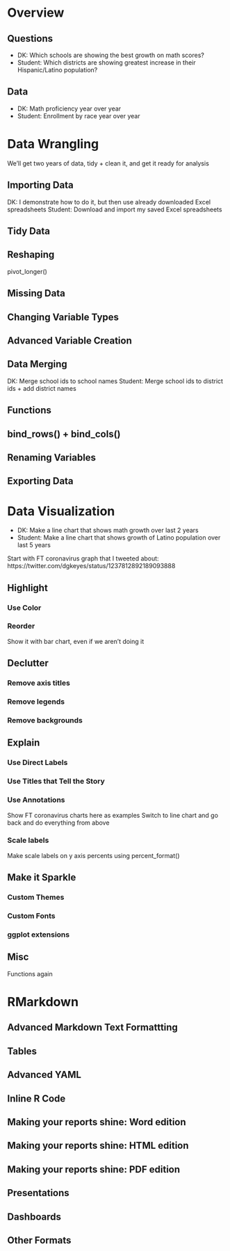 # Overview

## Questions

- DK: Which schools are showing the best growth on math scores?
- Student: Which districts are showing greatest increase in their Hispanic/Latino population?

## Data

- DK: Math proficiency year over year
- Student: Enrollment by race year over year

# Data Wrangling

We'll get two years of data, tidy + clean it, and get it ready for analysis

## Importing Data

DK: I demonstrate how to do it, but then use already downloaded Excel spreadsheets
Student: Download and import my saved Excel spreadsheets

## Tidy Data

## Reshaping

pivot_longer()

## Missing Data

## Changing Variable Types

## Advanced Variable Creation

## Data Merging

DK: Merge school ids to school names
Student: Merge school ids to district ids + add district names

## Functions

## bind_rows() + bind_cols()

## Renaming Variables

## Exporting Data

# Data Visualization

- DK: Make a line chart that shows math growth over last 2 years
- Student: Make a line chart that shows growth of Latino population over last 5 years

Start with FT coronavirus graph that I tweeted about: https://twitter.com/dgkeyes/status/1237812892189093888

## Highlight

### Use Color



### Reorder

Show it with bar chart, even if we aren't doing it


## Declutter

### Remove axis titles

### Remove legends

### Remove backgrounds

## Explain

### Use Direct Labels

### Use Titles that Tell the Story

### Use Annotations

Show FT coronavirus charts here as examples
Switch to line chart and go back and do everything from above

### Scale labels

Make scale labels on y axis percents using percent_format()

## Make it Sparkle

### Custom Themes

### Custom Fonts

### ggplot extensions

## Misc

Functions again

# RMarkdown

## Advanced Markdown Text Formattting

## Tables

## Advanced YAML

## Inline R Code

## Making your reports shine: Word edition

## Making your reports shine: HTML edition

## Making your reports shine: PDF edition

## Presentations

## Dashboards

## Other Formats